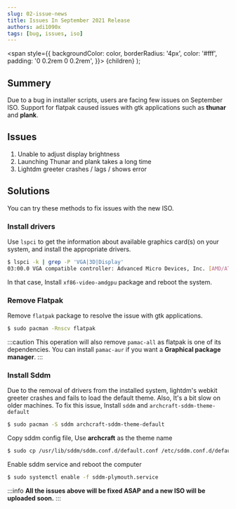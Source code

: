 ```yaml
---
slug: 02-issue-news
title: Issues In September 2021 Release
authors: adi1090x
tags: [bug, issues, iso]
---
```


  <span
    style={{
      backgroundColor: color,
      borderRadius: '4px',
      color: '#fff',
      padding: '0 0.2rem 0 0.2rem',
    }}>
    {children}
  </span>
);

## Summery

Due to a <Highlight color="#E06B74">bug</Highlight> in installer scripts, users are facing few issues on September ISO.
Support for <Highlight color="#55B6C2">flatpak</Highlight> caused issues with gtk applications such as **thunar** and **plank**.

<!--truncate-->

## Issues
1. Unable to adjust display brightness
1. Launching Thunar and plank takes a long time
1. Lightdm greeter crashes / lags / shows error

## Solutions

You can try these methods to fix issues with the new ISO.

### Install drivers

Use `lspci` to get the information about available graphics card(s) on your system, and install the appropriate drivers.
```bash
$ lspci -k | grep -P 'VGA|3D|Display'
03:00.0 VGA compatible controller: Advanced Micro Devices, Inc. [AMD/ATI] Picasso (rev c2)
```
In that case, Install `xf86-video-amdgpu` package and reboot the system.

### Remove Flatpak

Remove `flatpak` package to resolve the issue with gtk applications.
```bash
$ sudo pacman -Rnscv flatpak
```

:::caution
This operation will also remove `pamac-all` as flatpak is one of its dependencies.
You can install `pamac-aur` if you want a **Graphical package manager**. 
:::

### Install Sddm

Due to the removal of drivers from the installed system, lightdm's webkit greeter crashes and fails to load the default theme.
Also, It's a bit slow on older machines. To fix this issue, Install `sddm` and `archcraft-sddm-theme-default`
```bash
$ sudo pacman -S sddm archcraft-sddm-theme-default
```

Copy sddm config file, Use **archcraft**  as the theme name
```bash
$ sudo cp /usr/lib/sddm/sddm.conf.d/default.conf /etc/sddm.conf.d/default.conf
``` 

Enable sddm service and reboot the computer
```bash
$ sudo systemctl enable -f sddm-plymouth.service
``` 

:::info
**All the issues above will be fixed ASAP and a new ISO will be uploaded soon.**
:::
